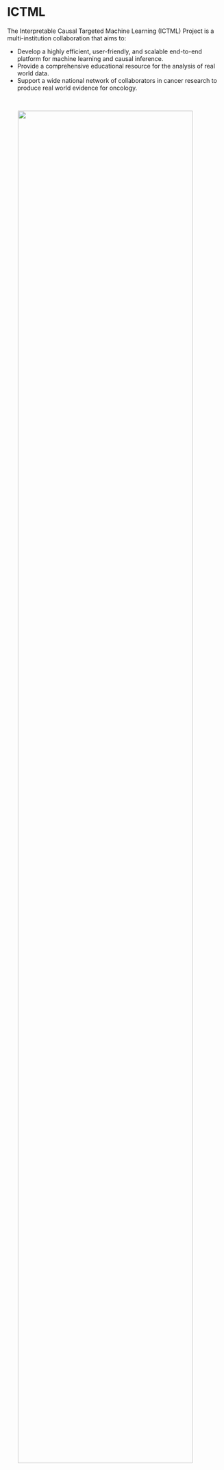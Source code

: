 # ICTML

The Interpretable Causal Targeted Machine Learning (ICTML) Project is a multi-institution 
collaboration that aims to: 

- Develop a highly efficient, user-friendly, and scalable end-to-end platform for machine learning and causal inference.
- Provide a comprehensive educational resource for the analysis of real world data.
- Support a wide national network of collaborators in cancer research to produce real world evidence for oncology.

<br>

![](assets/ICTML_sites.webp){style="width: 90%; margin: auto; display: block;"}
